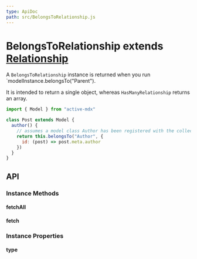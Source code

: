 ```yaml
---
type: ApiDoc
path: src/BelongsToRelationship.js
---
```

# BelongsToRelationship extends [Relationship](./Relationship.mdx)

A `BelongsToRelationship` instance is returned when you run \`modelInstance.belongsTo("Parent").

It is intended to return a single object, whereas `HasManyRelationship` returns an array.

```javascript
import { Model } from "active-mdx"

class Post extends Model {
  author() {
    // assumes a model class Author has been registered with the collection
    return this.belongsTo("Author", {
      id: (post) => post.meta.author
    })
  }
}
```

## API

### Instance Methods


#### fetchAll

#### fetch



### Instance Properties


#### type


